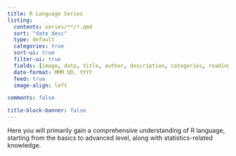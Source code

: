 ```yaml
---
title: R Language Series
listing:
  contents: series/**/*.qmd
  sort: "date desc"
  type: default
  categories: true
  sort-ui: true
  filter-ui: true
  fields: [image, date, title, author, description, categories, reading-time]
  date-format: MMM DD, YYYY
  feed: true
  image-align: left

comments: false

title-block-banner: false
---
```


Here you will primarily gain a comprehensive understanding of R language, starting from the basics to advanced level, along with statistics-related knowledge.
